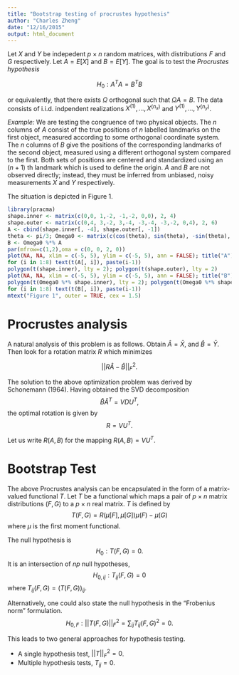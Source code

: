 ```yaml
---
title: "Bootstrap testing of procrustes hypothesis"
author: "Charles Zheng"
date: "12/16/2015"
output: html_document
---
```


Let $X$ and $Y$ be indepedent $p \times n$ random matrices, with distributions $F$ and $G$ respectively.
Let $A = E[X]$ and $B = E[Y]$.
The goal is to test the *Procrustes hypothesis*

$$
H_0: A^T A = B^T B
$$

or equivalently, that there exists $\Omega$ orthogonal such that $\Omega A = B$.
The data consists of i.i.d. indpendent realizations $X^{(1)}, ..., X^{(n_x)}$ and $Y^{(1)},..., Y^{(n_y)}$.

*Example:* 
We are testing the congruence of two physical objects.  The $n$ columns of $A$ consist of the true positions of $n$ labelled landmarks on the first object, measured according to some orthogonal coordinate system.  The $n$ columns of $B$ give the positions of the corresponding landmarks of the second object, measured using a different orthogonal system compared to the first.  Both sets of positions are centered and standardized using an $(n + 1)$ th landmark which is used to define the origin.  $A$ and $B$ are not observed directly; instead, they must be inferred from unbiased, noisy measurements $X$ and $Y$ respectively.

The situation is depicted in Figure 1.

```r
library(pracma)
shape.inner <- matrix(c(0,0, 1,-2, -1,-2, 0,0), 2, 4)
shape.outer <- matrix(c(0,4, 3,-2, 3,-4, -3,-4, -3,-2, 0,4), 2, 6)
A <- cbind(shape.inner[, -4], shape.outer[, -1])
theta <- pi/3; Omega0 <- matrix(c(cos(theta), sin(theta), -sin(theta), cos(theta)), 2, 2)
B <- Omega0 %*% A
par(mfrow=c(1,2),oma = c(0, 0, 2, 0))
plot(NA, NA, xlim = c(-5, 5), ylim = c(-5, 5), ann = FALSE); title("A")
for (i in 1:8) text(t(A[, i]), paste(i-1))
polygon(t(shape.inner), lty = 2); polygon(t(shape.outer), lty = 2)
plot(NA, NA, xlim = c(-5, 5), ylim = c(-5, 5), ann = FALSE); title("B")
polygon(t(Omega0 %*% shape.inner), lty = 2); polygon(t(Omega0 %*% shape.outer), lty = 2)
for (i in 1:8) text(t(B[, i]), paste(i-1))
mtext("Figure 1", outer = TRUE, cex = 1.5)
```

# Procrustes analysis

A natural analysis of this problem is as follows.
Obtain $\hat{A} = \bar{X}$, and $\hat{B} = \bar{Y}$.
Then look for a rotation matrix $R$ which minimizes

$$
||R\hat{A} - \hat{B}||_F^2.
$$

The solution to the above optimization problem was derived by Schonemann (1964).
Having obtained the SVD decomposition
$$
\hat{B}\hat{A}^T = V D U^T,
$$
the optimal rotation is given by
$$
R = VU^T.
$$

Let us write $R(A, B)$ for the mapping $R(A, B) = VU^T$.


# Bootstrap Test

The above Procrustes analysis can be encapsulated in the form of a matrix-valued functional $T$.
Let $T$ be a functional which maps a pair of $p \times n$ matrix distributions $(F, G)$ to a $p \times n$ real matrix.  $T$ is defined by
$$
T(F, G) = R(\mu[F], \mu[G]) \mu(F) - \mu(G)
$$
where $\mu$ is the first moment functional.

The null hypothesis is
$$
H_0: T(F, G) = 0.
$$
It is an intersection of $np$ null hypotheses,
$$
H_{0, ij}: T_{ij}(F, G) = 0
$$
where $T_{ij}(F, G) = (T(F, G))_{ij}$.

Alternatively, one could also state the null hypothesis in the "Frobenius norm" formulation.
$$
H_{0, F}: ||T(F, G)||_F^2 = \sum_{ij} T_{ij}(F, G)^2 = 0.
$$

This leads to two general approaches for hypothesis testing.

 * A single hypothesis test, $||T||_F^2 = 0$.
 * Multiple hypothesis tests, $T_{ij} = 0$.








